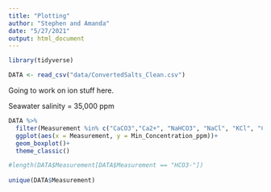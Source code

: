 ```yaml
---
title: "Plotting"
author: "Stephen and Amanda"
date: "5/27/2021"
output: html_document
---
```


```r

library(tidyverse)

```

```r
DATA <- read_csv("data/ConvertedSalts_Clean.csv")

```

Going to work on ion stuff here.

Seawater salinity = 35,000 ppm
```r


DATA %>% 
  filter(Measurement %in% c("CaCO3","Ca2+", "NaHCO3", "NaCl", "KCl", "Cl-", "K+", "Na+", "MgCl2")) %>%
  ggplot(aes(x = Measurement, y = Min_Concentration_ppm))+
  geom_boxplot()+
  theme_classic()

#length(DATA$Measurement[DATA$Measurement == "HCO3-"])                                     
                                           
unique(DATA$Measurement)


```



```r



```



```r




```

